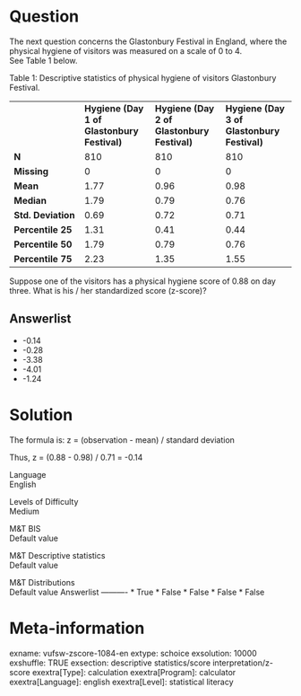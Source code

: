 Question
========
The next question concerns the Glastonbury Festival in England, where
the physical hygiene of visitors was measured on a scale of 0 to 4.  
See Table 1 below.  
  
Table 1: Descriptive statistics of physical hygiene of visitors
Glastonbury Festival.  

<table class="tvcss_2 tvcss_3">
<colgroup>
<col style="width: 25%" />
<col style="width: 25%" />
<col style="width: 25%" />
<col style="width: 25%" />
</colgroup>
<tbody>
<tr class="odd">
<td class="tvcss_4"><strong><br />
</strong></td>
<td class="tvcss_5"><strong>Hygiene (Day 1 of Glastonbury
Festival)</strong><br />
</td>
<td class="tvcss_6"><strong>Hygiene (Day 2 of Glastonbury
Festival)</strong><br />
</td>
<td><strong>Hygiene (Day 3 of Glastonbury Festival)<br />
</strong></td>
</tr>
<tr class="even">
<td class="tvcss_4"><strong>N<br />
</strong></td>
<td class="tvcss_5">810<strong><br />
</strong></td>
<td class="tvcss_6">810<strong><br />
</strong></td>
<td>810</td>
</tr>
<tr class="odd">
<td class="tvcss_4"><strong>Missing<br />
</strong></td>
<td class="tvcss_5">0<strong><br />
</strong></td>
<td class="tvcss_6">0<strong><br />
</strong></td>
<td>0<strong><br />
</strong></td>
</tr>
<tr class="even">
<td class="tvcss_4"><strong>Mean<br />
</strong></td>
<td class="tvcss_5">1.77<strong><br />
</strong></td>
<td class="tvcss_6">0.96<strong><br />
</strong></td>
<td>0.98<strong><br />
</strong></td>
</tr>
<tr class="odd">
<td class="tvcss_4"><strong>Median<br />
</strong></td>
<td class="tvcss_5">1.79<strong><br />
</strong></td>
<td class="tvcss_6">0.79<strong><br />
</strong></td>
<td>0.76<strong><br />
</strong></td>
</tr>
<tr class="even">
<td class="tvcss_4"><strong>Std. Deviation<br />
</strong></td>
<td class="tvcss_5">0.69<strong><br />
</strong></td>
<td class="tvcss_6">0.72<strong><br />
</strong></td>
<td>0.71<strong><br />
</strong></td>
</tr>
<tr class="odd">
<td class="tvcss_4"><strong>Percentile 25<br />
</strong></td>
<td class="tvcss_5">1.31<strong><br />
</strong></td>
<td class="tvcss_6">0.41<strong><br />
</strong></td>
<td>0.44<strong><br />
</strong></td>
</tr>
<tr class="even">
<td class="tvcss_4"><strong><strong>Percentile 50</strong><br />
</strong></td>
<td class="tvcss_5">1.79<strong><br />
</strong></td>
<td class="tvcss_6">0.79<strong><br />
</strong></td>
<td>0.76<strong><br />
</strong></td>
</tr>
<tr class="odd">
<td class="tvcss_4"><strong><strong>Percentile 75</strong><br />
</strong></td>
<td class="tvcss_5">2.23<strong><br />
</strong></td>
<td class="tvcss_6">1.35<strong><br />
</strong></td>
<td>1.55<strong><br />
</strong></td>
</tr>
</tbody>
</table>

  
Suppose one of the visitors has a physical hygiene score of 0.88 on day
three. What is his / her standardized score (z-score)?

Answerlist
----------
* -0.14
* -0.28
* -3.38
* -4.01
* -1.24

Solution
========





The formula is: z = (observation - mean) / standard deviation  
  
Thus, z = (0.88 - 0.98) / 0.71 = -0.14





Language  
English

Levels of Difficulty  
Medium

M&T BIS  
Default value

M&T Descriptive statistics  
Default value

M&T Distributions  
Default value
Answerlist
----------
* True
* False
* False
* False
* False

Meta-information
================
exname: vufsw-zscore-1084-en
extype: schoice
exsolution: 10000
exshuffle: TRUE
exsection: descriptive statistics/score interpretation/z-score
exextra[Type]: calculation
exextra[Program]: calculator
exextra[Language]: english
exextra[Level]: statistical literacy

